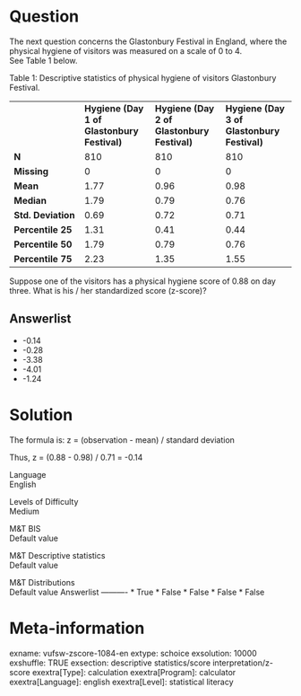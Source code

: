 Question
========
The next question concerns the Glastonbury Festival in England, where
the physical hygiene of visitors was measured on a scale of 0 to 4.  
See Table 1 below.  
  
Table 1: Descriptive statistics of physical hygiene of visitors
Glastonbury Festival.  

<table class="tvcss_2 tvcss_3">
<colgroup>
<col style="width: 25%" />
<col style="width: 25%" />
<col style="width: 25%" />
<col style="width: 25%" />
</colgroup>
<tbody>
<tr class="odd">
<td class="tvcss_4"><strong><br />
</strong></td>
<td class="tvcss_5"><strong>Hygiene (Day 1 of Glastonbury
Festival)</strong><br />
</td>
<td class="tvcss_6"><strong>Hygiene (Day 2 of Glastonbury
Festival)</strong><br />
</td>
<td><strong>Hygiene (Day 3 of Glastonbury Festival)<br />
</strong></td>
</tr>
<tr class="even">
<td class="tvcss_4"><strong>N<br />
</strong></td>
<td class="tvcss_5">810<strong><br />
</strong></td>
<td class="tvcss_6">810<strong><br />
</strong></td>
<td>810</td>
</tr>
<tr class="odd">
<td class="tvcss_4"><strong>Missing<br />
</strong></td>
<td class="tvcss_5">0<strong><br />
</strong></td>
<td class="tvcss_6">0<strong><br />
</strong></td>
<td>0<strong><br />
</strong></td>
</tr>
<tr class="even">
<td class="tvcss_4"><strong>Mean<br />
</strong></td>
<td class="tvcss_5">1.77<strong><br />
</strong></td>
<td class="tvcss_6">0.96<strong><br />
</strong></td>
<td>0.98<strong><br />
</strong></td>
</tr>
<tr class="odd">
<td class="tvcss_4"><strong>Median<br />
</strong></td>
<td class="tvcss_5">1.79<strong><br />
</strong></td>
<td class="tvcss_6">0.79<strong><br />
</strong></td>
<td>0.76<strong><br />
</strong></td>
</tr>
<tr class="even">
<td class="tvcss_4"><strong>Std. Deviation<br />
</strong></td>
<td class="tvcss_5">0.69<strong><br />
</strong></td>
<td class="tvcss_6">0.72<strong><br />
</strong></td>
<td>0.71<strong><br />
</strong></td>
</tr>
<tr class="odd">
<td class="tvcss_4"><strong>Percentile 25<br />
</strong></td>
<td class="tvcss_5">1.31<strong><br />
</strong></td>
<td class="tvcss_6">0.41<strong><br />
</strong></td>
<td>0.44<strong><br />
</strong></td>
</tr>
<tr class="even">
<td class="tvcss_4"><strong><strong>Percentile 50</strong><br />
</strong></td>
<td class="tvcss_5">1.79<strong><br />
</strong></td>
<td class="tvcss_6">0.79<strong><br />
</strong></td>
<td>0.76<strong><br />
</strong></td>
</tr>
<tr class="odd">
<td class="tvcss_4"><strong><strong>Percentile 75</strong><br />
</strong></td>
<td class="tvcss_5">2.23<strong><br />
</strong></td>
<td class="tvcss_6">1.35<strong><br />
</strong></td>
<td>1.55<strong><br />
</strong></td>
</tr>
</tbody>
</table>

  
Suppose one of the visitors has a physical hygiene score of 0.88 on day
three. What is his / her standardized score (z-score)?

Answerlist
----------
* -0.14
* -0.28
* -3.38
* -4.01
* -1.24

Solution
========





The formula is: z = (observation - mean) / standard deviation  
  
Thus, z = (0.88 - 0.98) / 0.71 = -0.14





Language  
English

Levels of Difficulty  
Medium

M&T BIS  
Default value

M&T Descriptive statistics  
Default value

M&T Distributions  
Default value
Answerlist
----------
* True
* False
* False
* False
* False

Meta-information
================
exname: vufsw-zscore-1084-en
extype: schoice
exsolution: 10000
exshuffle: TRUE
exsection: descriptive statistics/score interpretation/z-score
exextra[Type]: calculation
exextra[Program]: calculator
exextra[Language]: english
exextra[Level]: statistical literacy

